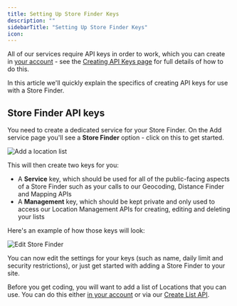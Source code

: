 ```yaml
---
title: Setting Up Store Finder Keys
description: ""
sidebarTitle: "Setting Up Store Finder Keys"
icon: 
---
```


All of our services require API keys in order to work, which you can create in [your account](https://account.loqate.com/) - see the [Creating API Keys page](/loqate-basics/creating-api-keys) for full details of how to do this. 

In this article we'll quickly explain the specifics of creating API keys for use with a Store Finder.

## Store Finder API keys
You need to create a dedicated service for your Store Finder. On the Add service page you'll see a **Store Finder** option - click on this to get started.

![Add a location list](/images/store-finder/setting-up-store-finder-keys/add-a-location-list.png)

This will then create two keys for you:

- A **Service** key, which should be used for all of the public-facing aspects of a Store Finder such as your calls to our Geocoding, Distance Finder and Mapping APIs
- A **Management** key, which should be kept private and only used to access our Location Management APIs for creating, editing and deleting your lists

Here's an example of how those keys will look:

![Edit Store Finder](/images/store-finder/setting-up-store-finder-keys/edit-store-finder.png)

You can now edit the settings for your keys (such as name, daily limit and security restrictions), or just get started with adding a Store Finder to your site.

Before you get coding, you will want to add a list of Locations that you can use. You can do this either [in your account](/our-services/store-finder/creating-and-managing-location-lists) or via our [Create List API](/api-reference/store-finder/location-management-create-list).